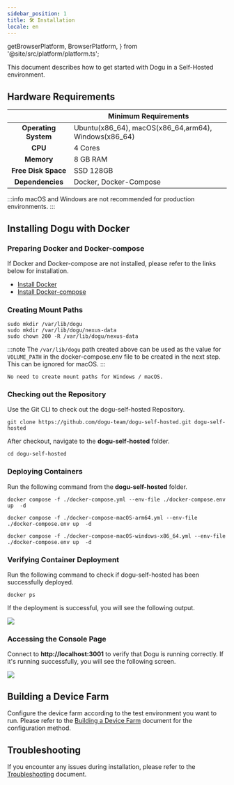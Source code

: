 ```yaml
---
sidebar_position: 1
title: 🛠️ Installation
locale: en
---
```


  getBrowserPlatform,
  BrowserPlatform,
} from '@site/src/platform/platform.ts';



This document describes how to get started with Dogu in a Self-Hosted environment.

## Hardware Requirements

|                          | Minimum Requirements                                 |
| :----------------------: | ---------------------------------------------------- |
| <b>Operating System</b>  | Ubuntu(x86_64), macOS(x86_64,arm64), Windows(x86_64) |
|       <b> CPU </b>       | 4 Cores                                              |
|     <b> Memory </b>      | 8 GB RAM                                             |
| <b> Free Disk Space </b> | SSD 128GB                                            |
|  <b> Dependencies </b>   | Docker, Docker-Compose                               |

:::info
macOS and Windows are not recommended for production environments.
:::

## Installing Dogu with Docker

### Preparing Docker and Docker-compose

If Docker and Docker-compose are not installed, please refer to the links below for installation.

- [Install Docker](https://docs.docker.com/engine/install/)
- [Install Docker-compose](https://docs.docker.com/compose/install/)

### Creating Mount Paths

<Tabs groupId="os" defaultValue="linux" queryString>

<TabItem value="linux" label="Linux(x86_64)" default>

```
sudo mkdir /var/lib/dogu
sudo mkdir /var/lib/dogu/nexus-data
sudo chown 200 -R /var/lib/dogu/nexus-data
```

:::note
The `/var/lib/dogu` path created above can be used as the value for `VOLUME_PATH` in the docker-compose.env file to be created in the next step. This can be ignored for macOS.
:::

</TabItem>

<TabItem value="windows/macOS" label="Windows/macOS">

```
No need to create mount paths for Windows / macOS.
```

</TabItem>
</Tabs>

### Checking out the Repository
Use the Git CLI to check out the dogu-self-hosted Repository.

```
git clone https://github.com/dogu-team/dogu-self-hosted.git dogu-self-hosted
```

After checkout, navigate to the **dogu-self-hosted** folder.

```
cd dogu-self-hosted
```

### Deploying Containers

Run the following command from the **dogu-self-hosted** folder.

<Tabs groupId="arch" defaultValue="Linux(x86_64)" queryString>

<TabItem value="Linux(x86_64)" label="Linux(x86_64)" default>

```
docker compose -f ./docker-compose.yml --env-file ./docker-compose.env up  -d
```

</TabItem>

<TabItem value="macOS(arm64)" label="macOS(arm64)">

```
docker compose -f ./docker-compose-macOS-arm64.yml --env-file ./docker-compose.env up  -d
```

</TabItem>
<TabItem value="windows/macOS(x86_64)" label="windows/macOS(x86_64)">

```
docker compose -f ./docker-compose-macOS-windows-x86_64.yml --env-file ./docker-compose.env up  -d
```

</TabItem>
</Tabs>

### Verifying Container Deployment

Run the following command to check if dogu-self-hosted has been successfully deployed.

```
docker ps
```

If the deployment is successful, you will see the following output.

<img src="/img/get-started/docker-ps.png" />

### Accessing the Console Page

Connect to **http://localhost:3001** to verify that Dogu is running correctly. If it's running successfully, you will see the following screen.

<img src="/img/get-started/auth-page.png" />

## Building a Device Farm

Configure the device farm according to the test environment you want to run. Please refer to the [Building a Device Farm](/get-started/tutorials/device-farm) document for the configuration method.

## Troubleshooting

If you encounter any issues during installation, please refer to the [Troubleshooting](/get-started/installation/self-hosted/trouble-shooting) document.
